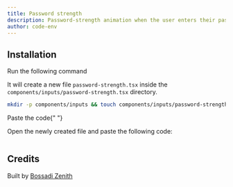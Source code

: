 ```yaml
---
title: Password strength
description: Password-strength animation when the user enters their password for confirmation of strength.
author: code-env
---
```


<ComponentPreview name="password-strength-inputs" height={100} />

## Installation

<Steps>

<Step>Run the following command</Step>

It will create a new file `password-strength.tsx` inside the `components/inputs/password-strength.tsx` directory.

```bash
mkdir -p components/inputs && touch components/inputs/password-strength.tsx
```

<Step>Paste the code</Step>{" "}

Open the newly created file and paste the following code:

```jsx file=<rootDir>/fg/inputs/password-strength.tsx

```

</Steps>

## Credits

Built by [Bossadi Zenith](https://github.com/code-env)
